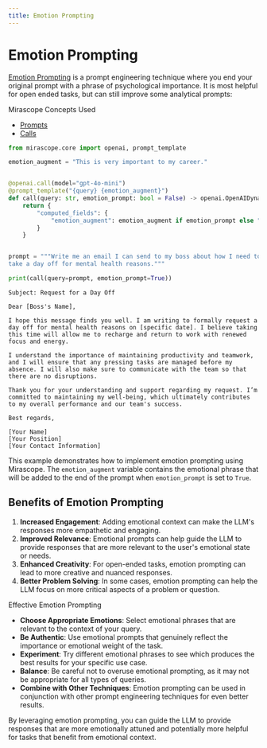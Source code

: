 ```yaml
---
title: Emotion Prompting
---
```


# Emotion Prompting

[Emotion Prompting](https://arxiv.org/pdf/2307.11760) is a prompt engineering technique where you end your original prompt with a phrase of psychological importance. It is most helpful for open ended tasks, but can still improve some analytical prompts:

<div class="admonition tip">
<p class="admonition-title">Mirascope Concepts Used</p>
<ul>
<li><a href="../../../../learn/prompts/">Prompts</a></li>
<li><a href="../../../../learn/calls/">Calls</a></li>
</ul>
</div>


```python
from mirascope.core import openai, prompt_template

emotion_augment = "This is very important to my career."


@openai.call(model="gpt-4o-mini")
@prompt_template("{query} {emotion_augment}")
def call(query: str, emotion_prompt: bool = False) -> openai.OpenAIDynamicConfig:
    return {
        "computed_fields": {
            "emotion_augment": emotion_augment if emotion_prompt else "",
        }
    }


prompt = """Write me an email I can send to my boss about how I need to
take a day off for mental health reasons."""

print(call(query=prompt, emotion_prompt=True))
```

    Subject: Request for a Day Off
    
    Dear [Boss's Name],
    
    I hope this message finds you well. I am writing to formally request a day off for mental health reasons on [specific date]. I believe taking this time will allow me to recharge and return to work with renewed focus and energy.
    
    I understand the importance of maintaining productivity and teamwork, and I will ensure that any pressing tasks are managed before my absence. I will also make sure to communicate with the team so that there are no disruptions.
    
    Thank you for your understanding and support regarding my request. I’m committed to maintaining my well-being, which ultimately contributes to my overall performance and our team's success.
    
    Best regards,
    
    [Your Name]  
    [Your Position]  
    [Your Contact Information]  


This example demonstrates how to implement emotion prompting using Mirascope. The `emotion_augment` variable contains the emotional phrase that will be added to the end of the prompt when `emotion_prompt` is set to `True`.

## Benefits of Emotion Prompting

1. **Increased Engagement**: Adding emotional context can make the LLM's responses more empathetic and engaging.
2. **Improved Relevance**: Emotional prompts can help guide the LLM to provide responses that are more relevant to the user's emotional state or needs.
3. **Enhanced Creativity**: For open-ended tasks, emotion prompting can lead to more creative and nuanced responses.
4. **Better Problem Solving**: In some cases, emotion prompting can help the LLM focus on more critical aspects of a problem or question.

<div class="admonition tip">
<p class="admonition-title">Effective Emotion Prompting</p>
<ul>
<li><strong>Choose Appropriate Emotions</strong>: Select emotional phrases that are relevant to the context of your query.</li>
<li><strong>Be Authentic</strong>: Use emotional prompts that genuinely reflect the importance or emotional weight of the task.</li>
<li><strong>Experiment</strong>: Try different emotional phrases to see which produces the best results for your specific use case.</li>
<li><strong>Balance</strong>: Be careful not to overuse emotional prompting, as it may not be appropriate for all types of queries.</li>
<li><strong>Combine with Other Techniques</strong>: Emotion prompting can be used in conjunction with other prompt engineering techniques for even better results.</li>
</ul>
</div>

By leveraging emotion prompting, you can guide the LLM to provide responses that are more emotionally attuned and potentially more helpful for tasks that benefit from emotional context.
